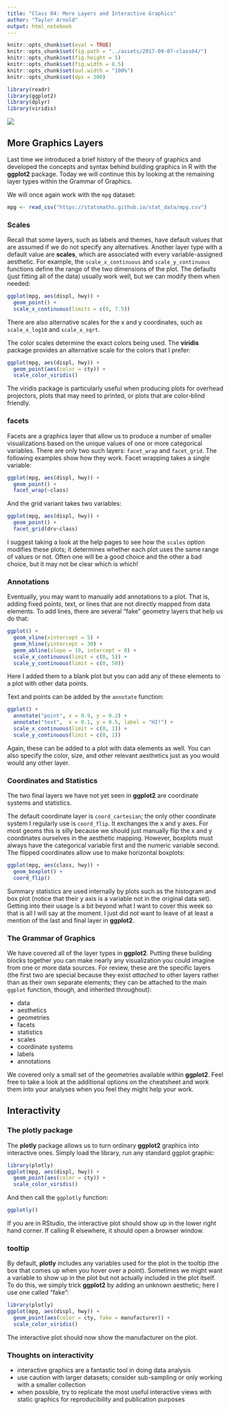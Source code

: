 ```yaml
---
title: "Class 04: More Layers and Interactive Graphics"
author: "Taylor Arnold"
output: html_notebook
---
```


```r
knitr::opts_chunk$set(eval = TRUE)
knitr::opts_chunk$set(fig.path = "../assets/2017-09-07-class04/")
knitr::opts_chunk$set(fig.height = 5)
knitr::opts_chunk$set(fig.width = 8.5)
knitr::opts_chunk$set(out.width = "100%")
knitr::opts_chunk$set(dpi = 300)
```

```r
library(readr)
library(ggplot2)
library(dplyr)
library(viridis)
```

![](../assets/img/data_pipeline_visualize.png)

## More Graphics Layers

Last time we introduced a brief history of the theory of graphics
and developed the concepts and syntax behind building graphics in
R with the **ggplot2** package. Today we will continue this by
looking at the remaining layer types within the Grammar of Graphics.

We will once again work with the `mpg` dataset:

```r
mpg <- read_csv("https://statsmaths.github.io/stat_data/mpg.csv")
```

### Scales

Recall that some layers, such as labels and themes, have
default values that are assumed if we do not specify
any alternatives. Another layer type with a default
value are **scales**, which are associated with every
variable-assigned aesthetic. For example, the
`scale_x_continuous` and `scale_y_continuous` functions
define the range of the two dimensions of the plot.
The defaults (just fitting all of the data) usually work well,
but we can modify them when needed:

```r
ggplot(mpg, aes(displ, hwy)) +
  geom_point() +
  scale_x_continuous(limits = c(0, 7.5))
```

There are also alternative scales for the x and y coordinates,
such as `scale_x_log10` and `scale_x_sqrt`.

The color scales determine the exact colors being used. The
**viridis** package provides an alternative scale for the
colors that I prefer:

```r
ggplot(mpg, aes(displ, hwy)) +
  geom_point(aes(color = cty)) +
  scale_color_viridis()
```

The viridis package is particularly useful when producing
plots for overhead projectors, plots that may need to printed,
or plots that are color-blind friendly.

### facets

Facets are a graphics layer that allow us to produce a number
of smaller visualizations based on the unique values of one or
more categorical variables. There are only two such layers:
`facet_wrap` and `facet_grid`. The following examples show
how they work. Facet wrapping takes a single variable:

```r
ggplot(mpg, aes(displ, hwy)) +
  geom_point() +
  facet_wrap(~class)
```

And the grid variant takes two variables:

```r
ggplot(mpg, aes(displ, hwy)) +
  geom_point() +
  facet_grid(drv~class)
```

I suggest taking a look at the help pages to see how the
`scales` option modifies these plots; it determines whether
each plot uses the same range of values or not. Often one
will be a good choice and the other a bad choice, but it
may not be clear which is which!

### Annotations

Eventually, you may want to manually add annotations to a
plot. That is, adding fixed points, text, or lines that are
not directly mapped from data elements. To add lines, there
are several "fake" geometry layers that help us do that:

```r
ggplot() +
  geom_vline(xintercept = 5) +
  geom_hline(yintercept = 30) +
  geom_abline(slope = 10, intercept = 0) +
  scale_x_continuous(limit = c(0, 5)) +
  scale_y_continuous(limit = c(0, 50))
```

Here I added them to a blank plot but you can add any of these
elements to a plot with other data points.

Text and points can be added by the `annotate` function:

```r
ggplot() +
  annotate("point", x = 0.9, y = 0.2) +
  annotate("text",  x = 0.1, y = 0.5, label = "HI!") +
  scale_x_continuous(limit = c(0, 1)) +
  scale_y_continuous(limit = c(0, 1))
```

Again, these can be added to a plot with data elements as
well. You can also specify the color, size, and other
relevant aesthetics just as you would would any other
layer.

### Coordinates and Statistics

The two final layers we have not yet seen in **ggplot2** are
coordinate systems and statistics.

The default coordinate layer is `coord_cartesian`; the only
other coordinate system I regularly use is `coord_flip`.
It exchanges the x and y axes. For most geoms this is silly
because we should just manually flip the x and y coordinates
ourselves in the aesthetic mapping. However, boxplots must
always have the categorical variable first and the numeric
variable second. The flipped coordinates allow use to make
horizontal boxplots:

```r
ggplot(mpg, aes(class, hwy)) +
  geom_boxplot() +
  coord_flip()
```

Summary statistics are used internally by plots such as the
histogram and box plot (notice that their y axis is a variable
not in the original data set). Getting into their usage is a
bit beyond what I want to cover this week so that is all I
will say at the moment. I just did not want to leave of at
least a mention of the last and final layer in **ggplot2**.

### The Grammar of Graphics

We have covered all of the layer types in **ggplot2**. Putting
these building blocks together you can make nearly any
visualization you could imagine from one or more data sources.
For review, these are the specific layers (the first two are
special because they exist *attached* to other layers rather
than as their own separate elements; they can be attached to
the main `ggplot` function, though, and inherited throughout):

- data
- aesthetics
- geometries
- facets
- statistics
- scales
- coordinate systems
- labels
- annotations

We covered only a small set of the geometries available within
**ggplot2**. Feel free to take a look at the additional options
on the cheatsheet and work them into your analyses when you
feel they might help your work.

## Interactivity

### The plotly package

The **plotly** package allows us to turn ordinary **ggplot2**
graphics into interactive ones. Simply load the library, run
any standard ggplot graphic:

```r
library(plotly)
ggplot(mpg, aes(displ, hwy)) +
  geom_point(aes(color = cty)) +
  scale_color_viridis()
```

And then call the `ggplotly` function:

```r
ggplotly()
```

If you are in RStudio, the interactive plot should show up in
the lower right hand corner. If calling R elsewhere, it should
open a browser window.

### tooltip

By default, **plotly** includes any variables used for the
plot in the tooltip (the box that comes up when you hover
over a point). Sometimes we might want a variable to show
up in the plot but not actually included in the plot itself.
To do this, we simply trick **ggplot2** by adding an
unknown aesthetic; here I use one called "fake":

```r
library(plotly)
ggplot(mpg, aes(displ, hwy)) +
  geom_point(aes(color = cty, fake = manufacturer)) +
  scale_color_viridis()
```

The interactive plot should now show the manufacturer on
the plot.

### Thoughts on interactivity

- interactive graphics are a fantastic tool in doing data analysis
- use caution with larger datasets; consider sub-sampling or only
    working with a smaller collection
- when possible, try to replicate the most useful interactive views
    with static graphics for reproducibility and publication purposes

